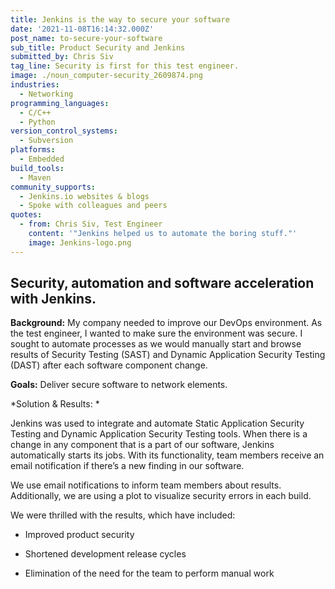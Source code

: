 ```yaml
---
title: Jenkins is the way to secure your software
date: '2021-11-08T16:14:32.000Z'
post_name: to-secure-your-software
sub_title: Product Security and Jenkins
submitted_by: Chris Siv
tag_line: Security is first for this test engineer.
image: ./noun_computer-security_2609874.png
industries:
  - Networking
programming_languages:
  - C/C++
  - Python
version_control_systems:
  - Subversion
platforms:
  - Embedded
build_tools:
  - Maven
community_supports:
  - Jenkins.io websites & blogs
  - Spoke with colleagues and peers
quotes:
  - from: Chris Siv, Test Engineer
    content: '"Jenkins helped us to automate the boring stuff."'
    image: Jenkins-logo.png
---
```

## Security, automation and software acceleration with Jenkins.

**Background:** My company needed to improve our DevOps environment. As the test engineer, I wanted to make sure the environment was secure. I sought to automate processes as we would manually start and browse results of Security Testing (SAST) and Dynamic Application Security Testing (DAST) after each software component change.

**Goals:** Deliver secure software to network elements.

<Testimonal idx="0" />

\*Solution & Results: \*

Jenkins was used to integrate and automate Static Application Security Testing and Dynamic Application Security Testing tools. When there is a change in any component that is a part of our software, Jenkins automatically starts its jobs. With its functionality, team members receive an email notification if there’s a new finding in our software.

We use email notifications to inform team members about results. Additionally, we are using a plot to visualize security errors in each build.

We were thrilled with the results, which have included:

-   Improved product security

-   Shortened development release cycles

-   Elimination of the need for the team to perform manual work
